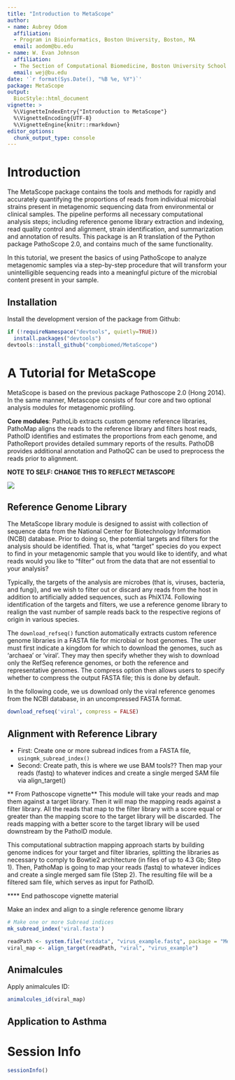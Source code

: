 ```yaml
---
title: "Introduction to MetaScope"
author: 
- name: Aubrey Odom
  affiliation: 
  - Program in Bioinformatics, Boston University, Boston, MA
  email: aodom@bu.edu
- name: W. Evan Johnson
  affiliation:
  - The Section of Computational Biomedicine, Boston University School of Medicine, Boston, MA
  email: wej@bu.edu
date: '`r format(Sys.Date(), "%B %e, %Y")`'
package: MetaScope
output: 
  BiocStyle::html_document
vignette: >
  %\VignetteIndexEntry{"Introduction to MetaScope"}
  %\VignetteEncoding{UTF-8}  
  %\VignetteEngine{knitr::rmarkdown}
editor_options: 
  chunk_output_type: console
---
```


# Introduction
The MetaScope package contains the tools and methods for rapidly and accurately quantifying the proportions of reads from individual microbial strains present in metagenomic sequencing data from environmental or clinical samples. The pipeline performs all necessary computational analysis steps; including reference genome library extraction and indexing, read quality control and alignment, strain identification, and summarization and annotation of results. This package is an R translation of the Python package PathoScope 2.0, and contains much of the same functionality. 


In this tutorial, we present the basics of using PathoScope to analyze metagenomic samples via a step-by-step procedure that will transform your unintelligible sequencing reads into a meaningful picture of the microbial content present in your sample.

## Installation

Install the development version of the package from Github:

``` r
if (!requireNamespace("devtools", quietly=TRUE))
  install.packages("devtools")
devtools::install_github("compbiomed/MetaScope")
```
# A Tutorial for MetaScope

MetaScope is based on the previous package Pathoscope 2.0 (Hong 2014). In the same manner, Metascope consists of four core and two optional analysis modules for metagenomic profiling. 


**Core modules**: PathoLib extracts custom genome reference libraries, PathoMap aligns the reads to the reference library and filters host reads, PathoID identifies and estimates the proportions from each genome, and PathoReport provides detailed summary reports of the results. PathoDB provides additional annotation and PathoQC can be used to preprocess the reads prior to alignment.

**NOTE TO SELF: CHANGE THIS TO REFLECT METASCOPE**

![](workflow_patho.png)
 
## Reference Genome Library

The MetaScope library module is designed to assist with collection of sequence data from the National Center for Biotechnology Information (NCBI) database. Prior to doing so, the potential targets and filters for the analysis should be identified. That is, what "target" species do you expect to find in your metagenomic sample that you would like to identify, and what reads would you like to "filter" out from the data that are not essential to your analysis?


Typically, the targets of the analysis are microbes (that is, viruses, bacteria, and fungi), and we wish to filter out or discard any reads from the host in addition to artificially added sequences, such as PhiX174. Following identification of the targets and filters, we use a reference genome library to realign the vast number of sample reads back to the respective regions of origin in various species.


The `download_refseq()` function automatically extracts custom reference genome libraries in a FASTA file for microbial or host genomes. The user must first indicate a kingdom for which to download the genomes, such as 'archaea' or 'viral'. They may then specify whether they wish to download only the RefSeq reference genomes, or both the reference and representative genomes. The compress option then allows users to specify whether to compress the output FASTA file; this is done by default.

In the following code, we us download only the viral reference genomes from the NCBI database, in an uncompressed FASTA format.

```R
download_refseq('viral', compress = FALSE)
```


## Alignment with Reference Library

- First: Create one or more subread indices from a FASTA file, `usingmk_subread_index()`
- Second: Create path, this is where we use BAM tools?? Then map your reads (fastq) to whatever indices and create a single merged SAM file via align_target()

** From Pathoscope vignette**
This module will take your reads and map them against a target library. Then it will map the mapping reads against a filter library. All the reads that map to the filter library with a score equal or greater than the mapping score to the target library will be discarded. The reads mapping with a better score to the target library will be used downstream by the PathoID module.

This computational subtraction mapping approach starts by building genome indices for your target and filter libraries, splitting the libraries as necessary to comply to Bowtie2 architecture (in files of up to 4.3 Gb; Step 1). Then, PathoMap is going to map your reads (fastq) to whatever indices and create a single merged sam file (Step 2). The resulting file will be a filtered sam file, which serves as input for PathoID.

**** End pathoscope vignette material

Make an index and align to a single reference genome library
```R
# Make one or more Subread indices
mk_subread_index('viral.fasta')

readPath <- system.file("extdata", "virus_example.fastq", package = "MetaScope")
viral_map <- align_target(readPath, "viral", "virus_example")
```

## Animalcules

Apply animalcules ID:
```R
animalcules_id(viral_map)
```

## Application to Asthma

# Session Info
```r
sessionInfo()

```
